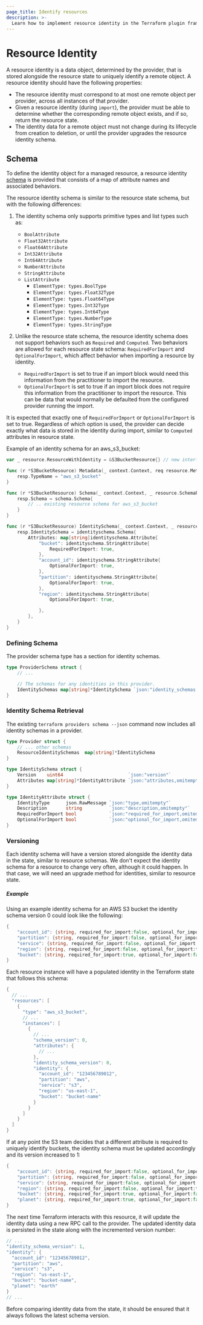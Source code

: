 ```yaml
---
page_title: Identify resources
description: >-
  Learn how to implement resource identity in the Terraform plugin framework.
---
```


# Resource Identity

A resource identity is a data object, determined by the provider, that is stored alongside the resource state to uniquely identify a remote object. A resource identity should have the following properties:
- The resource identity must correspond to at most one remote object per provider, across all instances of that provider.
- Given a resource identity (during `import`), the provider must be able to determine whether the corresponding remote object exists, and if so, return the resource state.
- The identity data for a remote object must not change during its lifecycle from creation to deletion, or until the provider upgrades the resource identity schema.

## Schema

To define the identity object for a managed resource, a resource identity [schema](/terraform/plugin/framework/handling-data/schemas) is provided that consists of a map of attribute names and associated behaviors.

The resource identity schema is similar to the resource state schema, but with the following differences:
1. The identity schema only supports primitive types and list types such as:
    - `BoolAttribute`
    - `Float32Attribute`
    - `Float64Attribute`
    - `Int32Attribute`
    - `Int64Attribute`
    - `NumberAttribute`
    - `StringAttribute`
    - `ListAttribute`
        - `ElementType: types.BoolType`
        - `ElementType: types.Float32Type`
        - `ElementType: types.Float64Type`
        - `ElementType: types.Int32Type`
        - `ElementType: types.Int64Type`
        - `ElementType: types.NumberType`
        - `ElementType: types.StringType`

1. Unlike the resource state schema, the resource identity schema does not support behaviors such as `Required` and `Computed`. Two behaviors are allowed for each resource state schema: `RequiredForImport` and `OptionalForImport`, which affect behavior when importing a resource by identity.
    - `RequiredForImport` is set to true if an import block would need this information from the practitioner to import the resource.
    - `OptionalForImport` is set to true if an import block does not require this information from the practitioner to import the resource. This can be data that would normally be defaulted from the configured provider running the import.

It is expected that exactly one of `RequiredForImport` or `OptionalForImport` is set to true. Regardless of which option is used, the provider can decide exactly what data is stored in the identity during import, similar to `Computed` attributes in resource state.

Example of an identity schema for an aws_s3_bucket:
```go
var _ resource.ResourceWithIdentity = &S3BucketResource{} // new interface

func (r *S3BucketResource) Metadata(_ context.Context, req resource.MetadataRequest, resp *resource.MetadataResponse) {
	resp.TypeName = "aws_s3_bucket"
}

func (r *S3BucketResource) Schema(_ context.Context, _ resource.SchemaRequest, resp *resource.SchemaResponse) {
	resp.Schema = schema.Schema{
		// .. existing resource schema for aws_s3_bucket
	}
}

func (r *S3BucketResource) IdentitySchema(_ context.Context, _ resource.IdentitySchemaRequest, resp *resource.IdentitySchemaResponse) {
	resp.IdentitySchema = identityschema.Schema{
		Attributes: map[string]identityschema.Attribute{
			"bucket": identityschema.StringAttribute{
				RequiredForImport: true,
			},
			"account_id": identityschema.StringAttribute{
				OptionalForImport: true,
			},
			"partition": identityschema.StringAttribute{
				OptionalForImport: true,
			},
			"region": identityschema.StringAttribute{
				OptionalForImport: true,

			},
		},
	}
}
```

### Defining Schema

The provider schema type has a section for identity schemas.

```go
type ProviderSchema struct {
	// ...

	// The schemas for any identities in this provider.
	IdentitySchemas map[string]*IdentitySchema `json:"identity_schemas,omitempty"`
}
```

### Identity Schema Retrieval

The existing `terraform providers schema --json` command now includes all identity schemas in a provider.

```go
type Provider struct {
    // ... other schemas
    ResourceIdentitySchemas  map[string]*IdentitySchema                 `json:"resource_identity_schemas,omitempty"`
}

type IdentitySchema struct {
    Version    uint64                        `json:"version"`
    Attributes map[string]*IdentityAttribute `json:"attributes,omitempty"`
}

type IdentityAttribute struct {
    IdentityType      json.RawMessage `json:"type,omitempty"`
    Description       string          `json:"description,omitempty"`
    RequiredForImport bool            `json:"required_for_import,omitempty"`
    OptionalForImport bool            `json:"optional_for_import,omitempty"`
}
```

### Versioning
Each identity schema will have a version stored alongside the identity data in the state, similar to resource schemas. We don't expect the identity schema for a resource to change very often, although it could happen. In that case, we will need an upgrade method for identities, similar to resource state.

##### Example
Using an example identity schema for an AWS S3 bucket the identity schema version 0 could look like the following:
```go
{
    "account_id": {string, required_for_import:false, optional_for_import:true},
    "partition": {string, required_for_import:false, optional_for_import:true},
    "service": {string, required_for_import:false, optional_for_import:true},
    "region": {string, required_for_import:false, optional_for_import:true},
    "bucket": {string, required_for_import:true, optional_for_import:false},
}
```

Each resource instance will have a populated identity in the Terraform state that follows this schema:
```go
{
  // ...
  "resources": [
    {
      "type": "aws_s3_bucket",
      // ...
      "instances": [
        {
          // ...
          "schema_version": 0,
          "attributes": {
            // ...
          },
          "identity_schema_version": 0,
          "identity": {
            "account_id": "123456789012",
            "partition": "aws",
            "service": "s3",
            "region": "us-east-1",
            "bucket": "bucket-name"
          }
        }
      ]
    }
  ]
}
```
If at any point the S3 team decides that a different attribute is required to uniquely identify buckets, the identity schema must be updated accordingly and its version increased to 1:

```go
{
    "account_id": {string, required_for_import:false, optional_for_import:true},
    "partition": {string, required_for_import:false, optional_for_import:true},
    "service": {string, required_for_import:false, optional_for_import:true},
    "region": {string, required_for_import:false, optional_for_import:true},
    "bucket": {string, required_for_import:true, optional_for_import:false},
    "planet": {string, required_for_import:true, optional_for_import:false},
}
```

The next time Terraform interacts with this resource, it will update the identity data using a new RPC call to the provider. The updated identity data is persisted in the state along with the incremented version number:
```go
// ...
"identity_schema_version": 1,
"identity": {
  "account_id": "123456789012",
  "partition": "aws",
  "service": "s3",
  "region": "us-east-1",
  "bucket": "bucket-name",
  "planet": "earth"
}
// ...
```
Before comparing identity data from the state, it should be ensured that it always follows the latest schema version.


